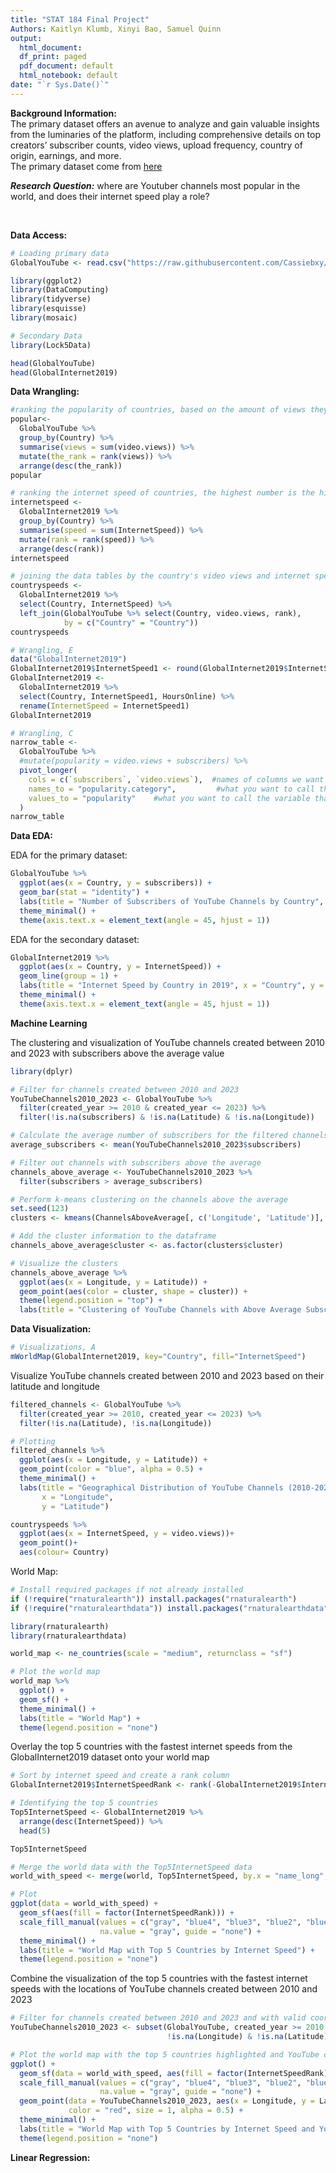 ```yaml
---
title: "STAT 184 Final Project"
Authors: Kaitlyn Klumb, Xinyi Bao, Samuel Quinn
output:
  html_document:
  df_print: paged
  pdf_document: default
  html_notebook: default
date: "`r Sys.Date()`"
---
```


**Background Information:**  
The primary dataset offers an avenue to analyze and gain valuable insights from the luminaries of the platform, including comprehensive details on top creators' subscriber counts, video views, upload frequency, country of origin, earnings, and more.   
The primary dataset come from [here](https://www.kaggle.com/datasets/nelgiriyewithana/global-youtube-statistics-2023)

***Research Question:*** where are Youtuber channels most popular in the world, and does their internet speed play a role? 

<br>


**Data Access:**
```r
# Loading primary data
GlobalYouTube <- read.csv("https://raw.githubusercontent.com/Cassiebxy/STAT-184-Final-Project/main/Global%20YouTube%20Statistics.csv")

library(ggplot2)
library(DataComputing)
library(tidyverse)
library(esquisse)
library(mosaic)

# Secondary Data
library(Lock5Data)

head(GlobalYouTube)
head(GlobalInternet2019)
```

**Data Wrangling:**

```r
#ranking the popularity of countries, based on the amount of views they recieve. The highest number is the most popular. 
popular<- 
  GlobalYouTube %>%
  group_by(Country) %>%
  summarise(views = sum(video.views)) %>%
  mutate(the_rank = rank(views)) %>%
  arrange(desc(the_rank))
popular

# ranking the internet speed of countries, the highest number is the highest speed. 
internetspeed <-
  GlobalInternet2019 %>%
  group_by(Country) %>%
  summarise(speed = sum(InternetSpeed)) %>%
  mutate(rank = rank(speed)) %>%
  arrange(desc(rank))
internetspeed

```

```r
# joining the data tables by the country's video views and internet speed 
countryspeeds <- 
  GlobalInternet2019 %>%
  select(Country, InternetSpeed) %>% 
  left_join(GlobalYouTube %>% select(Country, video.views, rank),
            by = c("Country" = "Country")) 
countryspeeds

```

```r
# Wrangling, E
data("GlobalInternet2019")
GlobalInternet2019$InternetSpeed1 <- round(GlobalInternet2019$InternetSpeed)
GlobalInternet2019 <- 
  GlobalInternet2019 %>%
  select(Country, InternetSpeed1, HoursOnline) %>%
  rename(InternetSpeed = InternetSpeed1)
GlobalInternet2019

# Wrangling, C
narrow_table <-
  GlobalYouTube %>%
  #mutate(popularity = video.views + subscribers) %>%
  pivot_longer(
    cols = c(`subscribers`, `video.views`),  #names of columns we want to become a new variable 
    names_to = "popularity.category",         #what you want to call the new column of the data in the line above
    values_to = "popularity"    #what you want to call the variable that stores the values
  )
narrow_table
```

**Data EDA:**

EDA for the primary dataset:
```r
GlobalYouTube %>%
  ggplot(aes(x = Country, y = subscribers)) +
  geom_bar(stat = "identity") +
  labs(title = "Number of Subscribers of YouTube Channels by Country", x = "Country", y = "Subscribers") +
  theme_minimal() +
  theme(axis.text.x = element_text(angle = 45, hjust = 1))
```

EDA for the secondary dataset:
```r
GlobalInternet2019 %>%
  ggplot(aes(x = Country, y = InternetSpeed)) +
  geom_line(group = 1) +
  labs(title = "Internet Speed by Country in 2019", x = "Country", y = "Speed (Mbps)") +
  theme_minimal() +
  theme(axis.text.x = element_text(angle = 45, hjust = 1))

```

**Machine Learning**

The clustering and visualization of YouTube channels created between 2010 and 2023 with subscribers above the average value
```r
library(dplyr)

# Filter for channels created between 2010 and 2023
YouTubeChannels2010_2023 <- GlobalYouTube %>%
  filter(created_year >= 2010 & created_year <= 2023) %>%
  filter(!is.na(subscribers) & !is.na(Latitude) & !is.na(Longitude))

# Calculate the average number of subscribers for the filtered channels
average_subscribers <- mean(YouTubeChannels2010_2023$subscribers)

# Filter out channels with subscribers above the average
channels_above_average <- YouTubeChannels2010_2023 %>%
  filter(subscribers > average_subscribers)

# Perform k-means clustering on the channels above the average
set.seed(123) 
clusters <- kmeans(ChannelsAboveAverage[, c('Longitude', 'Latitude')], centers = 6)

# Add the cluster information to the dataframe
channels_above_average$cluster <- as.factor(clusters$cluster)

# Visualize the clusters
channels_above_average %>%
  ggplot(aes(x = Longitude, y = Latitude)) +
  geom_point(aes(color = cluster, shape = cluster)) +
  theme(legend.position = "top") +
  labs(title = "Clustering of YouTube Channels with Above Average Subscribers (2010-2023)")
```

**Data Visualization:**
```r
# Visualizations, A
mWorldMap(GlobalInternet2019, key="Country", fill="InternetSpeed")
```

Visualize YouTube channels created between 2010 and 2023 based on their latitude and longitude
```r
filtered_channels <- GlobalYouTube %>%
  filter(created_year >= 2010, created_year <= 2023) %>%
  filter(!is.na(Latitude), !is.na(Longitude))

# Plotting
filtered_channels %>%
  ggplot(aes(x = Longitude, y = Latitude)) +
  geom_point(color = "blue", alpha = 0.5) +
  theme_minimal() +
  labs(title = "Geographical Distribution of YouTube Channels (2010-2023)",
       x = "Longitude",
       y = "Latitude")

```

```r
countryspeeds %>%
  ggplot(aes(x = InternetSpeed, y = video.views))+
  geom_point()+
  aes(colour= Country)
```


World Map:

```r
# Install required packages if not already installed
if (!require("rnaturalearth")) install.packages("rnaturalearth")
if (!require("rnaturalearthdata")) install.packages("rnaturalearthdata")

library(rnaturalearth)
library(rnaturalearthdata)

world_map <- ne_countries(scale = "medium", returnclass = "sf")

# Plot the world map
world_map %>%
  ggplot() +
  geom_sf() +
  theme_minimal() +
  labs(title = "World Map") +
  theme(legend.position = "none")  

```

Overlay the top 5 countries with the fastest internet speeds from the GlobalInternet2019 dataset onto your world map

```r
# Sort by internet speed and create a rank column
GlobalInternet2019$InternetSpeedRank <- rank(-GlobalInternet2019$InternetSpeed, ties.method = "first")

# Identifying the top 5 countries
Top5InternetSpeed <- GlobalInternet2019 %>%
  arrange(desc(InternetSpeed)) %>%
  head(5)

Top5InternetSpeed

# Merge the world data with the Top5InternetSpeed data
world_with_speed <- merge(world, Top5InternetSpeed, by.x = "name_long", by.y = "Country", all.x = TRUE)

# Plot 
ggplot(data = world_with_speed) +
  geom_sf(aes(fill = factor(InternetSpeedRank))) + 
  scale_fill_manual(values = c("gray", "blue4", "blue3", "blue2", "blue1", "lightblue"),
                    na.value = "gray", guide = "none") +
  theme_minimal() +
  labs(title = "World Map with Top 5 Countries by Internet Speed") +
  theme(legend.position = "none")

```

Combine the visualization of the top 5 countries with the fastest internet speeds with the locations of YouTube channels created between 2010 and 2023
```r

# Filter for channels created between 2010 and 2023 and with valid coordinates
YouTubeChannels2010_2023 <- subset(GlobalYouTube, created_year >= 2010 & created_year <= 2023 &
                                   !is.na(Longitude) & !is.na(Latitude))

# Plot the world map with the top 5 countries highlighted and YouTube channel locations
ggplot() +
  geom_sf(data = world_with_speed, aes(fill = factor(InternetSpeedRank)), color = NA) +
  scale_fill_manual(values = c("gray", "blue4", "blue3", "blue2", "blue1", "lightblue"),
                    na.value = "gray", guide = "none") +
  geom_point(data = YouTubeChannels2010_2023, aes(x = Longitude, y = Latitude), 
             color = "red", size = 1, alpha = 0.5) +
  theme_minimal() +
  labs(title = "World Map with Top 5 Countries by Internet Speed and YouTube Channels (2010-2023)") +
  theme(legend.position = "none")

```

**Linear Regression:**
